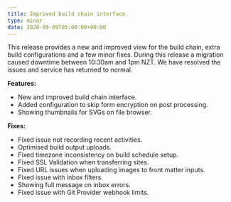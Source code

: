 ```yaml
---
title: Improved build chain interface.
type: minor
date: 2020-09-09T05:00:00+00:00
---
```


This release provides a new and improved view for the build chain, extra build configurations and a few minor fixes. During this release a migration caused downtime between 10:30am and 1pm NZT. We have resolved the issues and service has returned to normal.

**Features:**

* New and improved build chain interface.
* Added configuration to skip form encryption on post processing.
* Showing thumbnails for SVGs on file browser.

**Fixes:**

* Fixed issue not recording recent activities.
* Optimised build output uploads.
* Fixed timezone inconsistency on build schedule setup.
* Fixed SSL Validation when transferring sites.
* Fixed URL issues when uploading images to front matter inputs.
* Fixed issue with inbox filters.
* Showing full message on inbox errors.
* Fixed issue with Git Provider webhook limits.